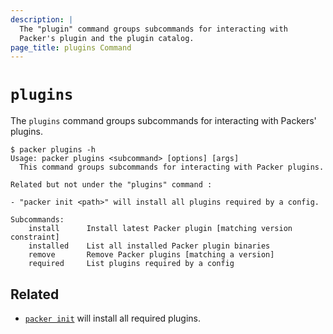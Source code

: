 ```yaml
---
description: |
  The "plugin" command groups subcommands for interacting with
  Packer's plugin and the plugin catalog.
page_title: plugins Command
---
```


# `plugins`

The `plugins` command groups subcommands for interacting with Packers' plugins.

```shell-session
$ packer plugins -h
Usage: packer plugins <subcommand> [options] [args]
  This command groups subcommands for interacting with Packer plugins.

Related but not under the "plugins" command :

- "packer init <path>" will install all plugins required by a config.

Subcommands:
    install      Install latest Packer plugin [matching version constraint]
    installed    List all installed Packer plugin binaries
    remove       Remove Packer plugins [matching a version]
    required     List plugins required by a config
```

## Related

- [`packer init`](/packer/docs/commands/init) will install all required plugins.
